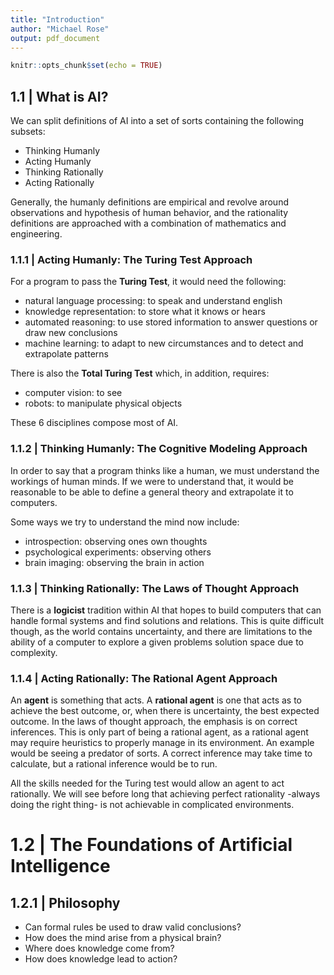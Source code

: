 ```yaml
---
title: "Introduction"
author: "Michael Rose"
output: pdf_document
---
```


```r
knitr::opts_chunk$set(echo = TRUE)
```


## 1.1 | What is AI? 

We can split definitions of AI into a set of sorts containing the following subsets: 

* Thinking Humanly
* Acting Humanly
* Thinking Rationally
* Acting Rationally

Generally, the humanly definitions are empirical and revolve around observations and hypothesis of human behavior, and the rationality definitions are approached with a combination of mathematics and engineering. 

### 1.1.1 | Acting Humanly: The Turing Test Approach 

For a program to pass the **Turing Test**, it would need the following: 

* natural language processing: to speak and understand english
* knowledge representation: to store what it knows or hears
* automated reasoning: to use stored information to answer questions or draw new conclusions 
* machine learning: to adapt to new circumstances and to detect and extrapolate patterns 

There is also the **Total Turing Test** which, in addition, requires: 

* computer vision: to see
* robots: to manipulate physical objects 

These 6 disciplines compose most of AI. 

### 1.1.2 | Thinking Humanly: The Cognitive Modeling Approach 

In order to say that a program thinks like a human, we must understand the workings of human minds. If we were to understand that, it would be reasonable to be able to define a general theory and extrapolate it to computers. 

Some ways we try to understand the mind now include: 

* introspection: observing ones own thoughts
* psychological experiments: observing others
* brain imaging: observing the brain in action 

### 1.1.3 | Thinking Rationally: The Laws of Thought Approach 

There is a **logicist** tradition within AI that hopes to build computers that can handle formal systems and find solutions and relations. This is quite difficult though, as the world contains uncertainty, and there are limitations to the ability of a computer to explore a given problems solution space due to complexity. 

### 1.1.4 | Acting Rationally: The Rational Agent Approach 

An **agent** is something that acts. A **rational agent** is one that acts as to achieve the best outcome, or, when there is uncertainty, the best expected outcome. 
In the laws of thought approach, the emphasis is on correct inferences. This is only part of being a rational agent, as a rational agent may require heuristics to properly manage in its environment. An example would be seeing a predator of sorts. A correct inference may take time to calculate, but a rational inference would be to run. 

All the skills needed for the Turing test would allow an agent to act rationally. We will see before long that achieving perfect rationality -always doing the right thing- is not achievable in complicated environments. 

# 1.2 | The Foundations of Artificial Intelligence 

## 1.2.1 | Philosophy

* Can formal rules be used to draw valid conclusions?
* How does the mind arise from a physical brain? 
* Where does knowledge come from? 
* How does knowledge lead to action? 


